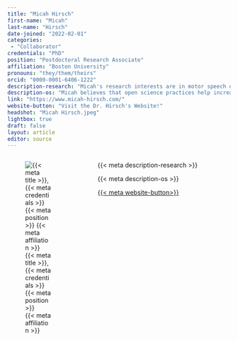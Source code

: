 ```yaml
---
title: "Micah Hirsch"
first-name: "Micah"
last-name: "Hirsch"
date-joined: "2022-02-01"
categories:
 - "Collaborator"
credentials: "PhD"
position: "Postdoctoral Research Associate"
affiliation: "Boston University"
pronouns: "they/them/theirs"
orcid: "0000-0001-6406-1222"
description-research: "Micah's research interests are in motor speech disorders, speech science, and metascience. Specifically, their interests are focused on better understanding the various perceptual and acoustic factors that impact speech perception and production for people with dysarthria. Their research interest also aims to increase the methodological rigor of measuring these factors in dysarthria research."
description-os: "Micah believes that open science practices help increase the rigor of research in CSD by making the process and findings from more accessible, reproducible, and transparent."
link: "https://www.micah-hirsch.com/"
website-button: "Visit the Dr. Hirsch's Website!"
headshot: "Micah Hirsch.jpeg"
lightbox: true
draft: false
layout: article
editor: source
---
```


:::::: columns
::: {.column width="30%"}
![{{< meta title >}}, {{< meta credentials >}}<br>{{< meta position >}}<br>{{< meta affiliation >}}]({{< meta headshot >}})
:::

::: {.column width="5%"}
:::

::: {.column width="65%"}
{{< meta description-research >}}

{{< meta description-os >}}

[{{< meta website-button>}}]({{< meta link >}}){.btn .btn-outline-primary .btn role="button" data-toggle="button"}\
\
:::
::::::
